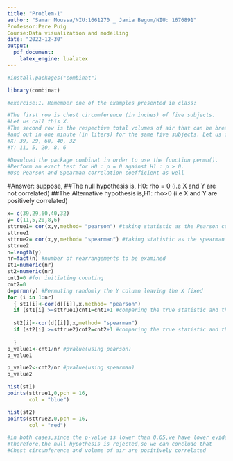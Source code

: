 ```yaml
---
title: "Problem-1"
author: "Samar Moussa/NIU:1661270 _ Jamia Begum/NIU: 1676891"
Professor:Pere Puig
Course:Data visualization and modelling
date: "2022-12-30"
output:
  pdf_document:
    latex_engine: lualatex
---
```


```r

#install.packages("combinat")

library(combinat)

```







```r
#exercise:1. Remember one of the examples presented in class: 

#The first row is chest circumference (in inches) of five subjects. 
#Let us call this X. 
#The second row is the respective total volumes of air that can be breathed in
#and out in one minute (in liters) for the same five subjects. Let us call this Y.
#X: 39, 29, 60, 40, 32
#Y: 11, 5, 20, 8, 6

#Download the package combinat in order to use the function permn().
#Perform an exact test for H0 : ρ = 0 against H1 : ρ > 0.
#Use Pearson and Spearman correlation coefficient as well
```


#Answer: suppose,
##The null hypothesis is, H0: rho = 0 (i.e X and Y are not correlated) 
##The Alternative hypothesis is,H1: rho>0 (i.e X and Y are positively correlated)


```r


x= c(39,29,60,40,32)
y= c(11,5,20,8,6)
sttrue1= cor(x,y,method= "pearson") #taking statistic as the Pearson correlation coefficient
sttrue1
sttrue2= cor(x,y,method= "spearman") #taking statistic as the spearman correlation coefficient
sttrue2
n=length(y)
nr=fact(n) #number of rearrangements to be examined 
st1=numeric(nr)
st2=numeric(nr)
cnt1=0 #for initiating counting
cnt2=0
d=permn(y) #Permuting randomly the Y column leaving the X fixed
for (i in 1:nr)
  { st1[i]<-cor(d[[i]],x,method= "pearson") 
  if (st1[i] >=sttrue1)cnt1=cnt1+1 #comparing the true statistic and the evaluated statistic
  
  st2[i]<-cor(d[[i]],x,method= "spearman") 
  if (st2[i] >=sttrue2)cnt2=cnt2+1 #comparing the true statistic and the evaluated statistic
        
  } 
p_value1<-cnt1/nr #pvalue(using pearson)
p_value1

p_value2<-cnt2/nr #pvalue(using spearman)
p_value2

hist(st1)
points(sttrue1,0,pch = 16,
       col = "blue")

hist(st2)
points(sttrue2,0,pch = 16,
       col = "red")

#in both cases,since the p-value is lower than 0.05,we have lower evidence to support the null hypothesis
#therefore,the null hypothesis is rejected,so we can conclude that
#Chest circumference and volume of air are positively correlated

```


